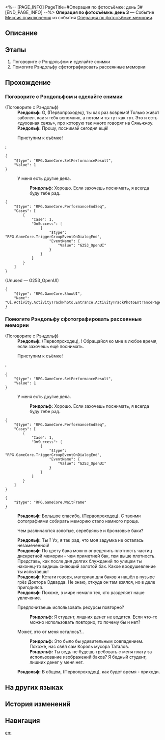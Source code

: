 <%-- [PAGE_INFO]
PageTitle=#Операция по фотосъёмке: день 3#
[END_PAGE_INFO] --%>
{{Дополнить|Диалоги.}}
{{Миссия Инфобокс
|id              = 8024303
|Название        = 
|Изображение     = Миссия Операция по фотосъёмке день 3.png
|Тип             = Миссия приключения
|Событие         = Операция по фотосъёмке мемории
|Глава           = 
|Условия         = Завершена [[Миссия приключения]] «[[Операция по фотосъёмке: день 2]]»
|Персонажи       = Первопроходец; Рэндольф
|СтартЛокация    = [[Лофу Сяньчжоу]] — [[Центральная гавань Приюта звёздных яликов]]
|Мир             = Лофу Сяньчжоу
|Предыдущая      = Операция по фотосъёмке: день 2
|Следующая       = Операция по фотосъёмке: день 4
|Награды         = Кредиты*1 000
}}
'''Операция по фотосъёмке: день 3''' — Событие [[Миссия приключения]] из события [[Операция по фотосъёмке мемории]].

==Описание==
{{Описание|<!--официальное описание из Перекрёстка судеб-->}}

==Этапы==
# Поговорите с Рэндольфом и сделайте снимки
# Помогите Рэндольфу сфотографировать рассеянные мемории

==Прохождение==
{{Дополнить}}
===Поговорите с Рэндольфом и сделайте снимки===
{{Описание миссии|тип=Миссия приключения|локация=Центральная гавань Приюта звёздных яликов|Терапевт-интерн Рэндольф подготовил план, как вернуть рассеянные сегодня мемории. Сделайте для Рэндольфа снимки местоположения целей.}}
{{Диалог Начало}}

;(Поговорите с Рэндольф)
:'''Рэндольф:''' О, (Первопроходец), ты как раз вовремя! Только живот заболел, как я тебя вспомнил, а потом и ты {{MC|ж=сама|м=сам}} тут как тут. Это и есть «духовная связь», про которую так много говорят на Сяньчжоу.
:'''Рэндольф:''' Прошу, поснимай сегодня ещё!
:{{Диалог|Журнал путешествий}} Приступим к съёмке!
:<pre>{
	"$type": "RPG.GameCore.SetPerformanceResult",
	"Value": 1
}</pre>
:{{Диалог|Выход}} У меня есть другие дела.
::'''Рэндольф:''' Хорошо. Если захочешь поснимать, я всегда буду тебе рад.
<pre>{
	"$type": "RPG.GameCore.PerformanceEndSeq",
	"Cases": [
		{
			"Case": 1,
			"OnSuccess": [
				{
					"$type": "RPG.GameCore.TriggerGroupEventOnDialogEnd",
					"EventName": {
						"Value": "G253_OpenUI"
					}
				}
			]
		}
	]
}</pre>

;(Unused &mdash; G253_OpenUI)
<pre>{
	"$type": "RPG.GameCore.ShowUI",
	"Name": "Ui.Activity.ActivityTrackPhoto.Entrance.ActivityTrackPhotoEntrancePage"
}</pre>
{{Диалог Конец}}

===Помогите Рэндольфу сфотографировать рассеянные мемории===
{{Описание миссии|тип=Миссия приключения|локация=Центральная гавань Приюта звёздных яликов|Помогите терапевту-интерну Рэндольфу сделать снимки, чтобы он смог поймать рассеянные мемории.}}
{{Диалог Начало}}

;(Поговорите с Рэндольф)
:'''Рэндольф:''' (Первопроходец), {{MC|ж=моя дорогая помощница|м=мой дорогой помощник}}! Обращайся ко мне в любое время, если захочешь ещё поснимать.
:{{Диалог|Журнал путешествий}} Приступим к съёмке!
:<pre>{
	"$type": "RPG.GameCore.SetPerformanceResult",
	"Value": 1
}</pre>
:{{Диалог|Выход}} У меня есть другие дела.
::'''Рэндольф:''' Хорошо. Если захочешь поснимать, я всегда буду тебе рад.
<pre>{
	"$type": "RPG.GameCore.PerformanceEndSeq",
	"Cases": [
		{
			"Case": 1,
			"OnSuccess": [
				{
					"$type": "RPG.GameCore.TriggerGroupEventOnDialogEnd",
					"EventName": {
						"Value": "G253_OpenUI"
					}
				}
			]
		}
	]
}</pre>
<pre>{
	"$type": "RPG.GameCore.WaitFrame"
}</pre>
:'''Рэндольф:''' Большое спасибо, (Первопроходец). С твоими фотографиями собирать меморию стало намного проще.
:{{Диалог|Стрелка}} Чем различаются золотые, серебряные и бронзовые баки?
:'''Рэндольф:''' Ты {{MC|ж=заметила|м=заметил}}? Ух, я так рад, что моя задумка не осталась незамеченной!
:'''Рэндольф:''' По цвету бака можно определить плотность частиц дискретной мемории - чем приметней бак, тем выше плотность. Представь, как после дня долгих блужданий по улицам ты наконец-то видишь сияющий золотой бак. Какое воодушевление ты испытаешь!
:'''Рэндольф:''' Кстати говоря, материал для баков я нашёл в пузыре грёз Доктора Эдварда. Не знаю, откуда он там взялся, но в деле пригодился.
:'''Рэндольф:''' Похоже, в мире немало тех, кто разделяет наше увлечение.
:{{Диалог|Стрелка}} Предпочитаешь использовать ресурсы повторно?
::'''Рэндольф:''' Я студент, лишних денег не водится. Если что-то можно использовать повторно, то почему бы и нет?
:{{Диалог|Стрелка}} Может, это от меня осталось?..
::'''Рэндольф:''' Это было бы удивительным совпадением. Похоже, нас свёл сам Король мусора Таталов.
::'''Рэндольф:''' Ты ведь не будешь требовать с меня плату за использование изображений баков? Я бедный студент, лишних денег у меня нет.
:'''Рэндольф:''' В общем, (Первопроходец), как будет время - приходи.
{{Диалог Конец}}

==На других языках==
{{На других языках
|en   = Operation Snapshot: Day 3
|zhs  = 留影计划·第三日
|zht  = 留影計畫•第三日
|ja   = スナップショット計画・3日目
|ko   = 촬영 계획•3일차
|es   = Operación instantáneas: Día 3
|fr   = Opération cliché&nbsp;: Jour 3
|ru   = Операция по фотосъёмке: день 3
|th   = แผนถ่ายภาพ: วันที่ 3
|vi   = Kế Hoạch Lưu Giữ Ảnh: Ngày 3
|de   = Operation Schattenspiel: Tag 3
|id   = Proyek Pemotretan: Hari 3
|pt   = Operação Captura: Dia 3
}}

==История изменений==
{{История изменений|3.5}}

==Навигация==
{{Миссия приключения Навбокс|Глава }}

[[en:]]
